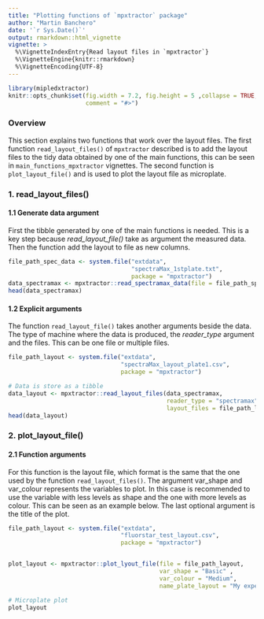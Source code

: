 ```yaml
---
title: "Plotting functions of `mpxtractor` package"
author: "Martin Banchero"
date: '`r Sys.Date()`'
output: rmarkdown::html_vignette
vignette: >
  %\VignetteIndexEntry{Read layout files in `mpxtractor`}
  %\VignetteEngine{knitr::rmarkdown}
  %\VignetteEncoding{UTF-8}
---
```


```r
library(mipledxtractor)
knitr::opts_chunk$set(fig.width = 7.2, fig.height = 5 ,collapse = TRUE, 
                      comment = "#>")
```

### Overview
This section explains two functions that work over the layout files. The first 
function `read_layout_files()` of `mpxtractor` described is to add the layout
files to the tidy data obtained by one of the main functions, this can be seen in `main_functions_mpxtractor` vignettes. The second function is `plot_layout_file()`
and is used to plot the layout file as microplate.


### 1. read_layout_files()
#### 1.1 Generate data argument
First the tibble generated by one of the main functions is needed. This is a 
key step because *read_layout_file()* take as argument the measured data. 
Then the function add the layout to file as new columns.

```r
file_path_spec_data <- system.file("extdata",
                                   "spectraMax_1stplate.txt", 
                                   package = "mpxtractor")
data_spectramax <- mpxtractor::read_spectramax_data(file = file_path_spec_data)
head(data_spectramax)
```

#### 1.2 Explicit arguments
The function `read_layout_file()` takes another arguments beside the data. The 
type of machine where the data is produced, the *reader_type* argument and the 
files. This can be one file or multiple files.

```r
file_path_layout <- system.file("extdata", 
                                "spectraMax_layout_plate1.csv", 
                                package = "mpxtractor")

# Data is store as a tibble
data_layout <- mpxtractor::read_layout_files(data_spectramax, 
                                             reader_type = "spectramax",
                                             layout_files = file_path_layout)
head(data_layout)
```

### 2. plot_layout_file()
#### 2.1 Function arguments 
For this function is the layout file, which format is the same that the one used 
by the function `read_layout_files()`. The argument var_shape and var_colour 
represents the variables to plot. In this case is recommended to use the variable
with less levels as shape and the one with more levels as colour.
This can be seen as an example below. The last optional argument is the title of 
the plot.

```r
file_path_layout <- system.file("extdata",
                                "fluorstar_test_layout.csv", 
                                package = "mpxtractor")


plot_layout <- mpxtractor::plot_lyout_file(file = file_path_layout, 
                                           var_shape = "Basic" ,
                                           var_colour = "Medium", 
                                           name_plate_layout = "My experiment microplate")

# Microplate plot
plot_layout
```
  
